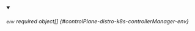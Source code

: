 
<details className="config-field" data-expandable="false" open>
<summary>

###### `env` <span className="config-field-required" data-required="false">required</span> <span className="config-field-type">object[]</span> <span className="config-field-default"></span> <span className="config-field-enum"></span> {#controlPlane-distro-k8s-controllerManager-env}



</summary>



</details>
